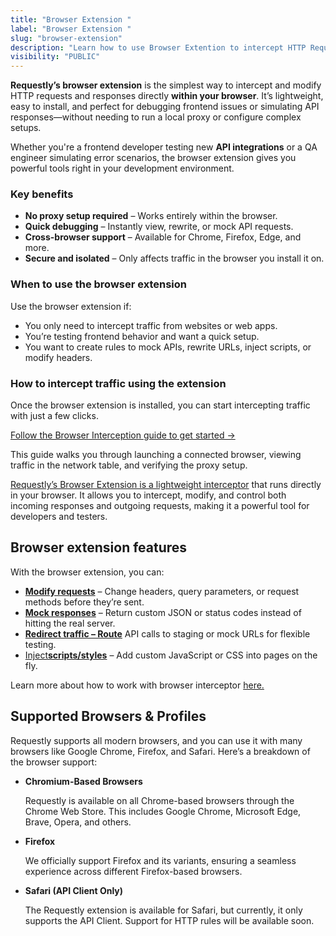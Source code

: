 ```yaml
---
title: "Browser Extension "
label: "Browser Extension "
slug: "browser-extension"
description: "Learn how to use Browser Extention to intercept HTTP Request and Responses"
visibility: "PUBLIC"
---
```


**Requestly’s browser extension** is the simplest way to intercept and modify HTTP requests and responses directly **within your browser**. It’s lightweight, easy to install, and perfect for debugging frontend issues or simulating API responses—without needing to run a local proxy or configure complex setups.

Whether you're a frontend developer testing new **API integrations** or a QA engineer simulating error scenarios, the browser extension gives you powerful tools right in your development environment.

### Key benefits

- **No proxy setup required** – Works entirely within the browser.
- **Quick debugging** – Instantly view, rewrite, or mock API requests.
- **Cross-browser support** – Available for Chrome, Firefox, Edge, and more.
- **Secure and isolated** – Only affects traffic in the browser you install it on.

### When to use the browser extension

Use the browser extension if:

- You only need to intercept traffic from websites or web apps.
- You’re testing frontend behavior and want a quick setup.
- You want to create rules to mock APIs, rewrite URLs, inject scripts, or modify headers.

### How to intercept traffic using the extension

Once the browser extension is installed, you can start intercepting traffic with just a few clicks.

[Follow the Browser Interception guide to get started →](/general/http-interceptor/browser-extension/browser-interception)

This guide walks you through launching a connected browser, viewing traffic in the network table, and verifying the proxy setup.

[Requestly’s Browser Extension is a lightweight interceptor](/general/http-interceptor/browser-interception) that runs directly in your browser. It allows you to intercept, modify, and control both incoming responses and outgoing requests, making it a powerful tool for developers and testers.

## **Browser extension features**

With the browser extension, you can:

- [**Modify requests**](/general/http-rules/rule-types/modify-request-body) – Change headers, query parameters, or request methods before they’re sent.
- [**Mock responses**](/general/api-mocking/api-mocking) – Return custom JSON or status codes instead of hitting the real server.
- [**Redirect traffic – Route**](/general/http-interceptor/desktop-app-interception) API calls to staging or mock URLs for flexible testing.
- [Inject](/general/http-interceptor/desktop-app-interception)[**scripts/styles**](/general/http-rules/rule-types/insert-scripts) – Add custom JavaScript or CSS into pages on the fly.

Learn more about how to work with browser interceptor [here.](/general/http-interceptor/desktop-app-interception)

## Supported Browsers & Profiles

Requestly supports all modern browsers, and you can use it with many browsers like Google Chrome, Firefox, and Safari. Here’s a breakdown of the browser support:

- **Chromium-Based Browsers**

  Requestly is available on all Chrome-based browsers through the Chrome Web Store. This includes Google Chrome, Microsoft Edge, Brave, Opera, and others.
- **Firefox**

  We officially support Firefox and its variants, ensuring a seamless experience across different Firefox-based browsers.
- **Safari (API Client Only)**

  The Requestly extension is available for Safari, but currently, it only supports the API Client. Support for HTTP rules will be available soon.